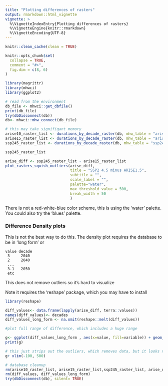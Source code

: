 ```yaml
---
title: "Plotting differences of rasters"
output: rmarkdown::html_vignette
vignette: >
  %\VignetteIndexEntry{Plotting differences of rasters}
  %\VignetteEngine{knitr::rmarkdown}
  %\VignetteEncoding{UTF-8}
---
```


```r
knitr::clean_cache(clean = TRUE)

knitr::opts_chunk$set(
  collapse = TRUE,
  comment = "#>",
  fig.dim = c(8, 6)
)

```

```r
library(magrittr)
library(mhwci)
library(ggplot2)

```

```r

# read from the environment
db_file <- mhwci::get_dbfile()
print(db_file)
try(dbDisconnect(db))
db<- mhwci::mhw_connect(db_file)

# this may take signifigant memory
arise10_raster_list <- durations_by_decade_raster(db, mhw_table = "arise10_decade_metrics")
arise15_raster_list <- durations_by_decade_raster(db, mhw_table = "arise15_decade_metrics")
ssp245_raster_list <- durations_by_decade_raster(db, mhw_table = "ssp245_decade_metrics")

ssp245_raster_list
```


```r
arise_diff <- ssp245_raster_list - arise15_raster_list 
plot_rasters_squish_outliers(arise_diff, 
                             title = "SSP2 4.5 minus ARISE1.5", 
                             subtitle = "",
                             scale_label = "", 
                             palette="water",
                             max_threshold_value = 500,
                             break_width = 50
                             )

```


There is not a red-white-blue color scheme, this is using the 'water' palette.  You could also try the 'blues' palette. 


### Difference Density plots

This is not the best way to do this.   The density plot requires the database to be in 'long form' or 
```
value decade
 3     2040
 2     2040
 ...
 3.1   2050
 etc
 ```
 
This does not remove outliers so it's hard to visualize 

Note it requires the 'reshape' package, which you may have to install

```r
library(reshape)
```


```r

diff_values<- data.frame(lapply(arise_diff, terra::values))
names(diff_values)<- decades  
diff_values_long_form <- na.omit(reshape::melt(diff_values))

#plot full range of difference, which includes a huge range

g<- ggplot(diff_values_long_form , aes(x=value, fill=variable)) + geom_density(na.rm = TRUE, alpha = 0.25)
print(g)

# this just strips out the outliers, which removes data, but it looks nicer
g+ xlim(-100, 500)


```
```r
# database cleanup
rm(arise10_raster_list, arise15_raster_list,ssp245_raster_list, arise_diff)
rm(diff_values, diff_values_long_form)
try(dbDisconnect(db), silent= TRUE)

```
